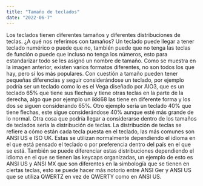 ```yaml
---
title: "Tamaño de teclados"
date: "2022-06-7"
---
```


Los teclados tienen diferentes tamaños y diferentes distribuciones de teclas. ¿A qué nos referimos con tamaños? Un teclado puede llegar a tener teclado numérico o puede que no, también puede que no tenga las teclas de función o puede que incluso no tenga los números, esto para estandarizar todo se les asignó un nombre de tamaño.
Como se muestra en la imagen anterior, existen varios formatos diferentes, no son todos los que hay, pero sí los más populares. Con cuestión a tamaño pueden tener pequeñas diferencias y seguir considerándose un teclado, por ejemplo podría ser un teclado como lo es el Vega diseñado por AIO3, que es un teclado 65% que tiene sus flechas y tiene otras teclas en la parte de la derecha, algo que por ejemplo un ikki68 las tiene en diferente forma y los dos se siguen considerando 65%. Otro ejemplo sería un teclado 40% que tiene flechas, este sigue considerándose 40% aunque esté más grande de lo normal.
Otra cosa que podría llegar a considerarse dentro de los tamaños de teclados sería la distribución de teclas. La distribución de teclas se refiere a cómo están cada tecla puesta en el teclado, las más comunes son ANSI US e ISO UK. Estas se utilizan normalmente dependiendo el idioma en el que está pensado el teclado o por preferencia dentro del país en el que se está. También se puede diferenciar estas distribuciones dependiendo el idioma en el que se tienen las keycaps organizadas, un ejemplo de esto es ANSI US y ANSI MX que son diferentes en la simbología que se tienen en ciertas teclas, esto se puede hacer más notorio entre ANSI Ger y ANSI US que se utiliza QWERTZ en vez de QWERTY como en ANSI US.
